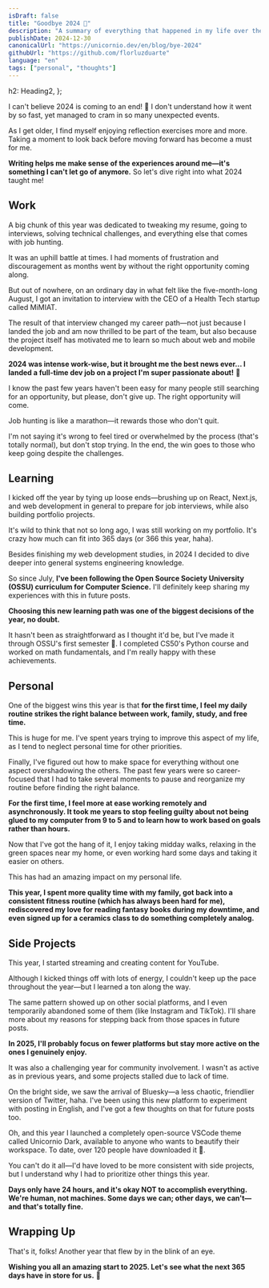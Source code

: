 ```yaml
---
isDraft: false
title: "Goodbye 2024 👋"
description: "A summary of everything that happened in my life over the past 366 days."
publishDate: 2024-12-30
canonicalUrl: "https://unicornio.dev/en/blog/bye-2024"
githubUrl: "https://github.com/florluzduarte"
language: "en"
tags: ["personal", "thoughts"]
---
```


  h2: Heading2,
};

I can't believe 2024 is coming to an end! 👀 I don't understand how it went by so fast, yet managed to cram in so many unexpected events.  

As I get older, I find myself enjoying reflection exercises more and more. Taking a moment to look back before moving forward has become a must for me.  

**Writing helps me make sense of the experiences around me—it's something I can't let go of anymore.** So let's dive right into what 2024 taught me!  

## Work

A big chunk of this year was dedicated to tweaking my resume, going to interviews, solving technical challenges, and everything else that comes with job hunting.  

It was an uphill battle at times. I had moments of frustration and discouragement as months went by without the right opportunity coming along.  

But out of nowhere, on an ordinary day in what felt like the five-month-long August, I got an invitation to interview with the CEO of a Health Tech startup called <SimpleLink path="https://www.linkedin.com/company/mimiat/posts/?feedView=all">MiMIAT</SimpleLink>.  

The result of that interview changed my career path—not just because I landed the job and am now thrilled to be part of the team, but also because the project itself has motivated me to learn so much about web and mobile development.  

**2024 was intense work-wise, but it brought me the best news ever... I landed a full-time dev job on a project I'm super passionate about!** 🥳  

I know the past few years haven't been easy for many people still searching for an opportunity, but please, don't give up. The right opportunity will come.  

Job hunting is like a marathon—it rewards those who don't quit.  

I'm not saying it's wrong to feel tired or overwhelmed by the process (that's totally normal), but don't stop trying. In the end, the win goes to those who keep going despite the challenges.  

## Learning

I kicked off the year by tying up loose ends—brushing up on React, Next.js, and web development in general to prepare for job interviews, while also building portfolio projects.

It's wild to think that not so long ago, I was still working on my portfolio. It's crazy how much can fit into 365 days (or 366 this year, haha).

Besides finishing my web development studies, in 2024 I decided to dive deeper into general systems engineering knowledge.

So since July, **I've been following the Open Source Society University (OSSU) curriculum for Computer Science.** I'll definitely keep sharing <SimpleLink path="http://unicornio.dev/en/tags/ossu">my experiences with this in future posts</SimpleLink>.

**Choosing this new learning path was one of the biggest decisions of the year, no doubt.**

It hasn't been as straightforward as I thought it'd be, but I've made it through OSSU's first semester 💪. I completed CS50's Python course and worked on math fundamentals, and I'm really happy with these achievements.

## Personal

One of the biggest wins this year is that **for the first time, I feel my daily routine strikes the right balance between work, family, study, and free time.**

This is huge for me. I've spent years trying to improve this aspect of my life, as I tend to neglect personal time for other priorities.

Finally, I've figured out how to make space for everything without one aspect overshadowing the others. The past few years were so career-focused that I had to take several moments to pause and reorganize my routine before finding the right balance.

**For the first time, I feel more at ease working remotely and asynchronously. It took me years to stop feeling guilty about not being glued to my computer from 9 to 5 and to learn how to work based on goals rather than hours.**

Now that I've got the hang of it, I enjoy taking midday walks, relaxing in the green spaces near my home, or even working hard some days and taking it easier on others.

This has had an amazing impact on my personal life.

**This year, I spent more quality time with my family, got back into a consistent fitness routine (which has always been hard for me), rediscovered my love for reading fantasy books during my downtime, and even signed up for a ceramics class to do something completely analog.**

## Side Projects

This year, I started streaming and creating content for YouTube.

Although I kicked things off with lots of energy, I couldn't keep up the pace throughout the year—but I learned a ton along the way.

The same pattern showed up on other social platforms, and I even temporarily abandoned some of them (like Instagram and TikTok). I'll share more about my reasons for stepping back from those spaces in future posts.

**In 2025, I'll probably focus on fewer platforms but stay more active on the ones I genuinely enjoy.**

It was also a challenging year for community involvement. I wasn't as active as in previous years, and some projects stalled due to lack of time.  

On the bright side, we saw the arrival of <SimpleLink path="https://bsky.app/profile/unicornio.dev">Bluesky</SimpleLink>—a less chaotic, friendlier version of Twitter, haha. I've been using this new platform to experiment with posting in English, and I've got a few thoughts on that for future posts too.  

Oh, and this year I launched a completely open-source <SimpleLink path="https://marketplace.visualstudio.com/items?itemName=unicorniodev.unicornio-dark">VSCode theme called Unicornio Dark</SimpleLink>, available to anyone who wants to beautify their workspace. To date, over 120 people have downloaded it 🤯.  

You can't do it all—I'd have loved to be more consistent with side projects, but I understand why I had to prioritize other things this year.

**Days only have 24 hours, and it's okay NOT to accomplish everything. We're human, not machines. Some days we can; other days, we can't—and that's totally fine.**

## Wrapping Up

That's it, folks! Another year that flew by in the blink of an eye.

**Wishing you all an amazing start to 2025. Let's see what the next 365 days have in store for us.** 🫶